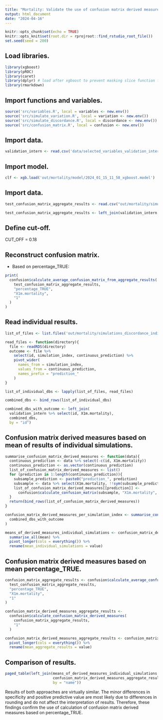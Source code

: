 ---
title: "Mortality: Validate the use of confusion matrix derived measures based on aggregate confusion matrix as measure for the average results based on individual predictions"
output: html_document
date: "2024-04-16"
---

```{r setup, include=FALSE}
knitr::opts_chunk$set(echo = TRUE)
knitr::opts_knit$set(root.dir = rprojroot::find_rstudio_root_file())
set.seed(seed = 200)
```

## Load libraries.
```{r, include=FALSE, warning=FALSE, message=FALSE}
library(xgboost)
library(pROC)
library(caret)
library(dplyr) # load after xgboost to prevent masking slice function from dplyr
library(rmarkdown)
```

## Import functions and variables.
```{r, include=FALSE, warning=FALSE, message=FALSE}
source('src/variables.R', local = variables <- new.env())
source('src/simulate_variation.R', local = variation <- new.env())
source('src/simulate_discordance.R', local = discordance <- new.env())
source('src/confusion_matrix.R', local = confusion <- new.env())
```

## Import data.
```{r}
validation_intern <- read.csv('data/selected_variables_validation_intern_db.csv')
```

## Import model.
```{r}
clf <- xgb.load('out/mortality/model/2024_01_15_11_58_xgboost.model')
```

## Import data.
```{r, echo=FALSE}
test_confusion_matrix_aggregate_results <- read.csv("out/mortality/simulations_discordance_aggregate_results/mortality_test_auroc_aggregate_results.csv")

test_confusion_matrix_aggregate_results <- left_join(validation_intern %>% select("id", "X1m.mortality"), test_confusion_matrix_aggregate_results, by = "id")
```

## Define cut-off.
CUT_OFF = 0.18

## Reconstruct confusion matrix.

- Based on percentage_TRUE:
```{r, echo=FALSE}
print(
  confusion$calculate_average_confusion_matrix_from_aggregate_results(
    test_confusion_matrix_aggregate_results, 
    "percentage_TRUE", 
    "X1m.mortality", 
    "1"
  )
)
```

## Read individual results.
```{r, echo=FALSE}
list_of_files <- list.files('out/mortality/simulations_discordance_individual_results/simulations_discordance_individual_results_validation_intern_test_auroc/', pattern = '.rds', recursive = TRUE, full.names = TRUE)

read_files <- function(directory){
  file <- readRDS(directory)
  outcome <- file %>% 
    select(id, simulation_index, continuous_prediction) %>%
    pivot_wider(
      names_from = simulation_index,
      values_from = continuous_prediction,
      names_prefix = "prediction_"
    )
}

list_of_individual_dbs <- lapply(list_of_files, read_files)

combined_dbs <- bind_rows(list_of_individual_dbs)

combined_dbs_with_outcome <- left_join(
  validation_intern %>% select(id, X1m.mortality),
  combined_dbs,
  by = "id")
```

## Confusion matrix derived measures based on mean of results of individual simulations.
```{r, echo=FALSE}
summarise_confusion_matrix_derived_measures <- function(data){
  continuous_prediction <- data %>% select(-c(id, X1m.mortality))
  continuous_prediction <- as.vector(continuous_prediction)
  list_of_confusion_matrix_derived_measures <- list()
  for (prediction in 1:length(continuous_prediction)){
    subsample_prediction <- paste0("prediction_", prediction)
    subsample <- data %>% select(X1m.mortality, !!sym(subsample_prediction))
    list_of_confusion_matrix_derived_measures[[prediction]] <- 
      confusion$calculate_confusion_matrix(subsample, "X1m.mortality", subsample_prediction, 0.18)
  }
  return(bind_rows(list_of_confusion_matrix_derived_measures))
}

confusion_matrix_derived_measures_per_simulation_index <- summarise_confusion_matrix_derived_measures(
  combined_dbs_with_outcome
)

means_of_derived_measures_individual_simulations <- confusion_matrix_derived_measures_per_simulation_index %>%
  summarise_all(mean) %>%
  pivot_longer(cols = everything()) %>%
  rename(mean_individual_simulations = value)
```

## Confusion matrix derived measures based on mean percentage_TRUE.
```{r, echo=FALSE}
confusion_matrix_aggregate_results <- confusion$calculate_average_confusion_matrix_from_aggregate_results(
  test_confusion_matrix_aggregate_results, 
  "percentage_TRUE", 
  "X1m.mortality", 
  "1"
)

confusion_matrix_derived_measures_aggregate_results <- 
  confusion$calculate_confusion_matrix_derived_measures(
    confusion_matrix_aggregate_results, 
    "1"
  )

confusion_matrix_derived_measures_aggregate_results <- confusion_matrix_derived_measures_aggregate_results %>%
  pivot_longer(cols = everything()) %>%
  rename(mean_aggregate_results = value)
```

## Comparison of results.

```{r, echo=FALSE, print.rows = 20}
paged_table(left_join(means_of_derived_measures_individual_simulations,
                      confusion_matrix_derived_measures_aggregate_results,
                      by = "name"))
```

Results of both approaches are virtually similar. The minor differences in specificity and positive predictive value are most likely due to differences in rounding and do not affect the interpretation of results. Therefore, these findings confirm the use of calculation of confusion matrix derived measures based on percentage_TRUE.
